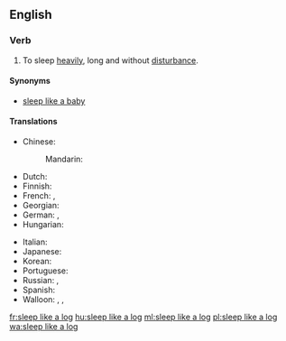 ==English==

===Verb===
{{head|en|verb}}

# {{lb|en|simile}} To sleep [[heavily]], long and without [[disturbance]].

====Synonyms====
* [[sleep like a baby]]

====Translations====
{{trans-top|to sleep well, without disturbance}}
* Chinese:
*: Mandarin: {{t+|cmn|沉睡|sc=Hani}}
* Dutch: {{t|nl|slapen als een blok}}
* Finnish: {{t|fi|[[nukkua]] [[kuin]] [[tukki]]}}
* French: {{t+|fr|dormir comme un loir}}, {{t+|fr|dormir comme une marmotte}}
* Georgian: {{t-needed|ka}}
* German: {{t+|de|schlafen wie ein Murmeltier}}, {{t+|de|schlafen wie ein Stein}}
* Hungarian: {{t+|hu|alszik, mint a bunda}}
{{trans-mid}}
* Italian: {{t|it|dormire come una marmotta}}
* Japanese: {{t-needed|ja}}
* Korean: {{t-needed|ko}}
* Portuguese: {{t|pt|dormir como uma pedra}}
* Russian: {{t|ru|спать, как суро́к}}, {{t|ru|спать, как уби́тый}}
* Spanish: {{t|es|dormir como un tronco}}
* Walloon: {{t+|wa|doirmi come on sodoirmant}}, {{t+|wa|doirmi come on taesson}}, {{t+|wa|doirmi come ene sokete}}
{{trans-bottom}}

[[fr:sleep like a log]]
[[hu:sleep like a log]]
[[ml:sleep like a log]]
[[pl:sleep like a log]]
[[wa:sleep like a log]]